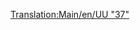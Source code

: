 [[Translation:Main/en/UU "37"]]{{en/-}}{{Template:Поезда/Ru
|Image=[[File:en/Uu37.png]]
|Name=UU "37"
|Cost=£ 19921 (996050 р.)
|Speed=144 км/ч (90 миль/ч)
|Weight=101 т
|Power= 1750 л.с. (1305 кВт)
|Annual=£ 1828 (91400 р.)
|Designed=1959
|Lifespan=20
|Capacity=нет
|Description=На 70 т легче сопоставимого по мощности и скорости [[Main/ru/SH "8P"|SH "8P"]]. Через 3 года после появления становится неактуален в связи с выпуском [[Main/ru/Floss "47"|Floss "47"]] .
|Real-life=Это переименованная версия [http://en.wikipedia.org/wiki/British_Rail_Class_37 British Rail Class 37].
}}